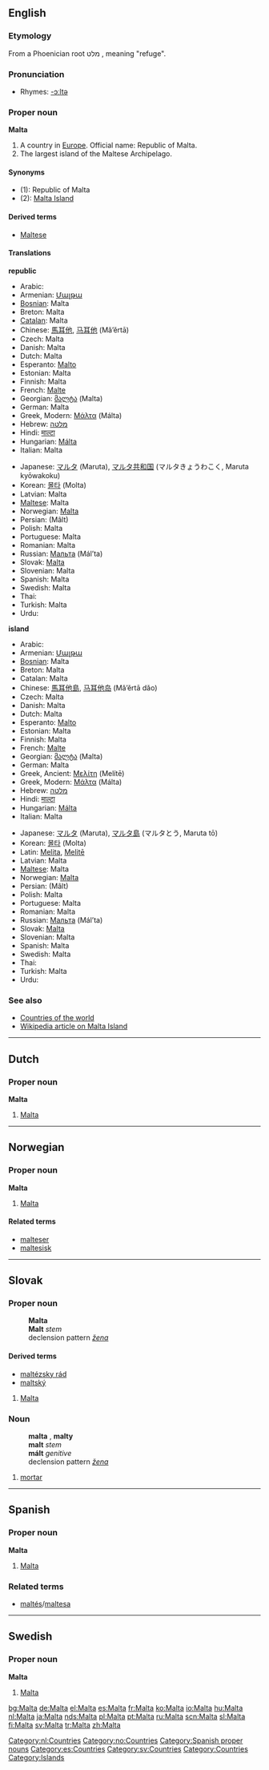 ==English==
{{wikipedia}}
===Etymology===
From a Phoenician root מלט {{Unicode|(mlṭ)}}, meaning "refuge".
<!-- don't link this word, it is not in its native script -->

===Pronunciation===
*Rhymes: [[Rhymes:English:-ɔːltə|-ɔːltə]]

===Proper noun===
'''Malta'''

#A country in [[Europe]]. Official name: Republic of Malta.
#The largest island of the Maltese Archipelago.

====Synonyms====
*(1): Republic of Malta
*(2): [[Malta Island]]

====Derived terms====
*[[Maltese]]

====Translations====
'''republic'''
{{top}}
*Arabic: {{ARchar|[[مالطا]]}} {{Unicode|(Málʈa)}} {{f}}
*Armenian: [[Մալթա]] {{Unicode|(Malṭa)}}
*[[Bosnian]]: Malta {{f}}
*Breton: Malta
*[[Catalan]]: Malta
*Chinese: [[馬耳他]], [[马耳他]] (Mǎ’ěrtā)
*Czech: Malta {{f}}
*Danish: Malta
*Dutch: Malta
*Esperanto: [[Malto]]
*Estonian: Malta
*Finnish: Malta
*French: [[Malte]]
*Georgian: [[მალტა]] (Malta)
*German: Malta
*Greek, Modern: [[Μάλτα]] (Málta) {{f}}
*Hebrew: [[מלטה]] {{Unicode|(Malṭa)}}
*Hindi: [[माल्टा]] {{Unicode|(Mālṭā)}}
*Hungarian: [[Málta]]
*Italian: Malta {{f}}
{{mid}}
*Japanese: [[マルタ]] (Maruta), [[マルタ共和国]] (マルタきょうわこく, Maruta kyōwakoku)
*Korean: [[몰타]] (Molta)
*Latvian: Malta {{f}}
*[[Maltese]]: Malta
*Norwegian: [[#Norwegian|Malta]]
*Persian: {{FAchar|[[مالت]]}} (Mâlt)
*Polish: Malta {{f}}
*Portuguese: Malta {{f}}
*Romanian: Malta {{f}}
*Russian: [[Мальта]] (Mál’ta)
*Slovak: [[Malta#Slovak|Malta]] {{f}}
*Slovenian: Malta {{f}}
*Spanish: Malta {{f}}
*Swedish: Malta
*Thai: {{THchar|[[มอลตา]]}} {{Unicode|(Mɔ̄ntā)}}
*Turkish: Malta
*Urdu: {{FAchar|[[مالٹا]]}} {{Unicode|(Mâlṫa)}}
{{bottom}}

'''island'''
{{top}}
*Arabic: {{ARchar|[[مالطة]]}} {{Unicode|(Málʈa)}} {{f}}
*Armenian: [[Մալթա]] {{Unicode|(Malṭa)}}
*[[Bosnian]]: Malta {{f}}
*Breton: Malta
*Catalan: Malta
*Chinese: [[馬耳他島]], [[马耳他岛]] (Mǎ’ěrtā dǎo)
*Czech: Malta {{f}}
*Danish: Malta
*Dutch: Malta
*Esperanto: [[Malto]]
*Estonian: Malta
*Finnish: Malta
*French: [[Malte]]
*Georgian: [[მალტა]] (Malta)
*German: Malta
*Greek, Ancient: [[Μελίτη]] (Melítē) {{f}}
*Greek, Modern: [[Μάλτα]] (Málta) {{f}}
*Hebrew: [[מלטה]] {{Unicode|(Malṭa)}}
*Hindi: [[माल्टा]] {{Unicode|(Mālṭā)}}
*Hungarian: [[Málta]]
*Italian: Malta {{f}}
{{mid}}
*Japanese: [[マルタ]] (Maruta), [[マルタ島]] (マルタとう, Maruta tō)
*Korean: [[몰타]] (Molta)
*Latin: [[Melita]], [[Melite|Melitē]] {{f}}
*Latvian: Malta {{f}}
*[[Maltese]]: Malta
*Norwegian: [[#Norwegian|Malta]]
*Persian: {{FAchar|[[مالت]]}} (Mâlt)
*Polish: Malta {{f}}
*Portuguese: Malta {{f}}
*Romanian: Malta {{f}}
*Russian: [[Мальта]] (Mál’ta)
*Slovak: [[Malta#Slovak|Malta]] {{f}}
*Slovenian: Malta {{f}}
*Spanish: Malta {{f}}
*Swedish: Malta
*Thai: {{THchar|[[มอลตา]]}} {{Unicode|(Mɔ̄ntā)}}
*Turkish: Malta
*Urdu: {{FAchar|[[مالٹا]]}} {{Unicode|(Mâlṫa)}}
{{bottom}}

===See also===
*[[Countries of the world]]
*[[w:Malta Island|Wikipedia article on Malta Island]]

----
==Dutch==
===Proper noun===
'''Malta''' {{n}}
#[[#English|Malta]]

[[Category:nl:Countries]]

----
==Norwegian==
===Proper noun===
[[Category:no:Countries]]
'''Malta'''
#[[#English|Malta]]
====Related terms====
*[[malteser]]
*[[maltesisk]]


----
==Slovak==
===Proper noun===
:'''Malta''' {{f}}
:'''Malt''' ''stem''
:declension pattern ''[[Appendix:Slovak declension pattern žena|žena]]''
====Derived terms====
*[[maltézsky rád]]
*[[maltský]]

# [[Malta#English|Malta]]

===Noun===
:'''malta''' {{f}}, '''malty''' {{p}}
:'''malt''' ''stem''
:'''mált''' ''genitive'' {{p}}
:declension pattern ''[[Appendix:Slovak declension pattern žena|žena]]''

# [[mortar]]


----

==Spanish==

===Proper noun===
'''Malta''' {{f}}

# [[#English|Malta]]

===Related terms===
*[[maltés]]/[[maltesa]]

[[Category:Spanish proper nouns]]
[[Category:es:Countries]]

----

==Swedish==
===Proper noun===
'''Malta'''

# [[#English|Malta]]

[[Category:sv:Countries]]

[[Category:Countries]]
[[Category:Islands]]

[[bg:Malta]]
[[de:Malta]]
[[el:Malta]]
[[es:Malta]]
[[fr:Malta]]
[[ko:Malta]]
[[io:Malta]]
[[hu:Malta]]
[[nl:Malta]]
[[ja:Malta]]
[[nds:Malta]]
[[pl:Malta]]
[[pt:Malta]]
[[ru:Malta]]
[[scn:Malta]]
[[sl:Malta]]
[[fi:Malta]]
[[sv:Malta]]
[[tr:Malta]]
[[zh:Malta]]
